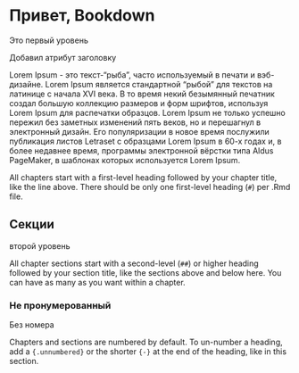 # Привет, Bookdown {#intro}  

Это первый уровень

Добавил атрибут заголовку  

Lorem Ipsum - это текст-"рыба", часто используемый в печати и вэб-дизайне. Lorem Ipsum является стандартной "рыбой" для текстов на латинице с начала XVI века. В то время некий безымянный печатник создал большую коллекцию размеров и форм шрифтов, используя Lorem Ipsum для распечатки образцов. Lorem Ipsum не только успешно пережил без заметных изменений пять веков, но и перешагнул в электронный дизайн. Его популяризации в новое время послужили публикация листов Letraset с образцами Lorem Ipsum в 60-х годах и, в более недавнее время, программы электронной вёрстки типа Aldus PageMaker, в шаблонах которых используется Lorem Ipsum.  

All chapters start with a first-level heading followed by your chapter title, like the line above. There should be only one first-level heading (`#`) per .Rmd file.

## Секции

второй уровень

All chapter sections start with a second-level (`##`) or higher heading followed by your section title, like the sections above and below here. You can have as many as you want within a chapter.

### Не пронумерованный {-} 

Без номера 

Chapters and sections are numbered by default. To un-number a heading, add a `{.unnumbered}` or the shorter `{-}` at the end of the heading, like in this section.
